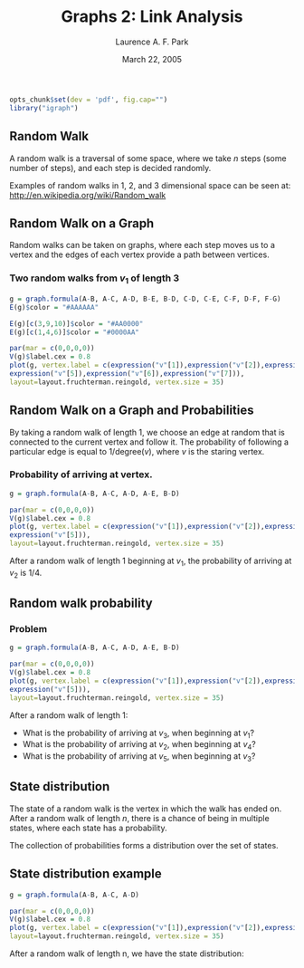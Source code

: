 % Graphs 2: Link Analysis
% Laurence A. F. Park
% March 22, 2005

```r
opts_chunk$set(dev = 'pdf', fig.cap="")
library("igraph")
```


## Random Walk

A random walk is a traversal of some space, where we take $n$ steps (some
number of steps), and each step is decided randomly.

Examples of random walks in 1, 2, and 3 dimensional space can be seen at:
<http://en.wikipedia.org/wiki/Random_walk>


## Random Walk on a Graph

Random walks can be taken on graphs, where each step moves us to a
vertex and the edges of each vertex provide a path between vertices.

### Two random walks from $v_1$ of length 3
```r
g = graph.formula(A-B, A-C, A-D, B-E, B-D, C-D, C-E, C-F, D-F, F-G)
E(g)$color = "#AAAAAA"

E(g)[c(3,9,10)]$color = "#AA0000"
E(g)[c(1,4,6)]$color = "#0000AA"

par(mar = c(0,0,0,0))
V(g)$label.cex = 0.8
plot(g, vertex.label = c(expression("v"[1]),expression("v"[2]),expression("v"[3]),expression("v"[4]),
expression("v"[5]),expression("v"[6]),expression("v"[7])),
layout=layout.fruchterman.reingold, vertex.size = 35)
```

## Random Walk on a Graph and Probabilities

By taking a random walk of length 1, we choose an edge at random that
is connected to the current vertex and follow it. The probability of
following a particular edge is equal to $1/\text{degree}(v)$, where
$v$ is the staring vertex.

### Probability of arriving at vertex.
```r
g = graph.formula(A-B, A-C, A-D, A-E, B-D)

par(mar = c(0,0,0,0))
V(g)$label.cex = 0.8
plot(g, vertex.label = c(expression("v"[1]),expression("v"[2]),expression("v"[3]),expression("v"[4]),
expression("v"[5])),
layout=layout.fruchterman.reingold, vertex.size = 35)
```
After a random walk of length 1 beginning at $v_1$, the probability of arriving at $v_2$ is $1/4$.

## Random walk probability

### Problem 
```r
g = graph.formula(A-B, A-C, A-D, A-E, B-D)

par(mar = c(0,0,0,0))
V(g)$label.cex = 0.8
plot(g, vertex.label = c(expression("v"[1]),expression("v"[2]),expression("v"[3]),expression("v"[4]),
expression("v"[5])),
layout=layout.fruchterman.reingold, vertex.size = 35)
```
After a random walk of length 1:

- What is the probability of arriving at $v_3$, when beginning at $v_1$?
- What is the probability of arriving at $v_2$, when beginning at $v_4$?
- What is the probability of arriving at $v_5$, when beginning at $v_3$?


## State distribution

The state of a random walk is the vertex in which the walk has ended
on.  After a random walk of length $n$, there is a chance of being in
multiple states, where each state has a probability.

The collection of probabilities forms a distribution over the set of
states.

## State distribution example
```r
g = graph.formula(A-B, A-C, A-D)

par(mar = c(0,0,0,0))
V(g)$label.cex = 0.8
plot(g, vertex.label = c(expression("v"[1]),expression("v"[2]),expression("v"[3]),expression("v"[4])),
layout=layout.fruchterman.reingold, vertex.size = 35)
```
After a random walk of length n, we have the state distribution:

\begin{center}
\begin{tabular}{lcccc}
\toprule
State       & $v_1$ & $v_2$ & $v_3$ & $v_4$ \\
\midrule
Probability (n = 1) & 0     & 1/3   & 1/3   & 1/3   \\
Probability (n = 2) & 1     & 0   & 0   & 0   \\
Probability (n = 3) & 0     & 1/3   & 1/3   & 1/3   \\
\bottomrule
\end{tabular}
\end{center}

